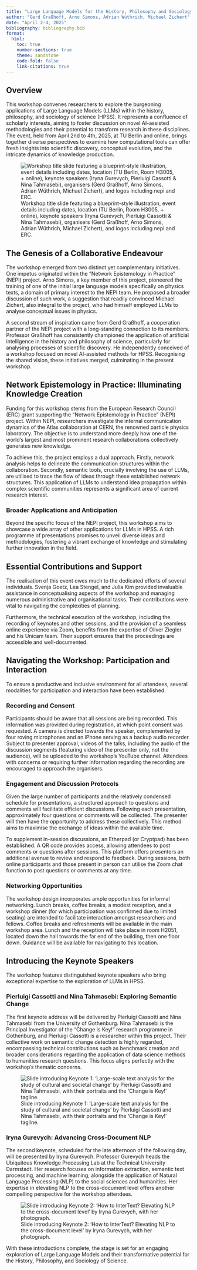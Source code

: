 ```yaml
---
title: "Large Language Models for the History, Philosophy and Sociology of Science (Workshop)"
author: "Gerd Graßhoff, Arno Simons, Adrian Wüthrich, Michael Zichert"
date: "April 2-4, 2025"
bibliography: bibliography.bib
format:
  html:
    toc: true
    number-sections: true
    theme: sandstone
    code-fold: false
    link-citations: true
---
```

## Overview {.unnumbered}
This workshop convenes researchers to explore the burgeoning applications of Large Language Models (LLMs) within the history, philosophy, and sociology of science (HPSS). It represents a confluence of scholarly interests, aiming to foster discussion on novel AI-assisted methodologies and their potential to transform research in these disciplines. The event, held from April 2nd to 4th, 2025, at TU Berlin and online, brings together diverse perspectives to examine how computational tools can offer fresh insights into scientific discovery, conceptual evolution, and the intricate dynamics of knowledge production.

![Workshop title slide featuring a blueprint-style illustration, event details including dates, location (TU Berlin, Room H3005, + online), keynote speakers (Iryna Gurevych, Pierluigi Cassotti & Nina Tahmasebi), organisers (Gerd Graßhoff, Arno Simons, Adrian Wüthrich, Michael Zichert), and logos including nepi and ERC.](images/ai-nepi_001_slide_01.jpg)

## The Genesis of a Collaborative Endeavour

The workshop emerged from two distinct yet complementary initiatives. One impetus originated within the "Network Epistemology in Practice" (NEPI) project. Arno Simons, a key member of this project, pioneered the training of one of the initial large language models specifically on physics texts, a domain of primary interest to the NEPI team. He proposed a broader discussion of such work, a suggestion that readily convinced Michael Zichert, also integral to the project, who had himself employed LLMs to analyse conceptual issues in physics.

A second stream of inspiration came from Gerd Graßhoff, a cooperation partner of the NEPI project with a long-standing connection to its members. Professor Graßhoff has consistently championed the application of artificial intelligence in the history and philosophy of science, particularly for analysing processes of scientific discovery. He independently conceived of a workshop focused on novel AI-assisted methods for HPSS. Recognising the shared vision, these initiatives merged, culminating in the present workshop.

## Network Epistemology in Practice: Illuminating Knowledge Creation

Funding for this workshop stems from the European Research Council (ERC) grant supporting the "Network Epistemology in Practice" (NEPI) project. Within NEPI, researchers investigate the internal communication dynamics of the Atlas collaboration at CERN, the renowned particle physics laboratory. The objective is to understand more deeply how one of the world's largest and most prominent research collaborations collectively generates new knowledge.

To achieve this, the project employs a dual approach. Firstly, network analysis helps to delineate the communication structures within the collaboration. Secondly, semantic tools, crucially involving the use of LLMs, are utilised to trace the flow of ideas through these established network structures. This application of LLMs to understand idea propagation within complex scientific communities represents a significant area of current research interest.

### Broader Applications and Anticipation

Beyond the specific focus of the NEPI project, this workshop aims to showcase a wide array of other applications for LLMs in HPSS. A rich programme of presentations promises to unveil diverse ideas and methodologies, fostering a vibrant exchange of knowledge and stimulating further innovation in the field.

## Essential Contributions and Support

The realisation of this event owes much to the dedicated efforts of several individuals. Svenja Goetz, Lea Stengel, and Julia Kim provided invaluable assistance in conceptualising aspects of the workshop and managing numerous administrative and organisational tasks. Their contributions were vital to navigating the complexities of planning.

Furthermore, the technical execution of the workshop, including the recording of keynotes and other sessions, and the provision of a seamless online experience via Zoom, benefits from the expertise of Oliver Ziegler and his Unicam team. Their support ensures that the proceedings are accessible and well-documented.

## Navigating the Workshop: Participation and Interaction

To ensure a productive and inclusive environment for all attendees, several modalities for participation and interaction have been established.

### Recording and Consent

Participants should be aware that all sessions are being recorded. This information was provided during registration, at which point consent was requested. A camera is directed towards the speaker, complemented by four roving microphones and an iPhone serving as a backup audio recorder. Subject to presenter approval, videos of the talks, including the audio of the discussion segments (featuring video of the presenter only, not the audience), will be uploaded to the workshop's YouTube channel. Attendees with concerns or requiring further information regarding the recording are encouraged to approach the organisers.

### Engagement and Discussion Protocols

Given the large number of participants and the relatively condensed schedule for presentations, a structured approach to questions and comments will facilitate efficient discussions. Following each presentation, approximately four questions or comments will be collected. The presenter will then have the opportunity to address these collectively. This method aims to maximise the exchange of ideas within the available time.

To supplement in-session discussions, an Etherpad (or Cryptpad) has been established. A QR code provides access, allowing attendees to post comments or questions after sessions. This platform offers presenters an additional avenue to review and respond to feedback. During sessions, both online participants and those present in person can utilise the Zoom chat function to post questions or comments at any time.

### Networking Opportunities

The workshop design incorporates ample opportunities for informal networking. Lunch breaks, coffee breaks, a modest reception, and a workshop dinner (for which participation was confirmed due to limited seating) are intended to facilitate interaction amongst researchers and fellows. Coffee breaks and refreshments will be available in the main workshop area. Lunch and the reception will take place in room H2051, located down the hall towards the far end of the building, then one floor down. Guidance will be available for navigating to this location.

## Introducing the Keynote Speakers

The workshop features distinguished keynote speakers who bring exceptional expertise to the exploration of LLMs in HPSS.

### Pierluigi Cassotti and Nina Tahmasebi: Exploring Semantic Change

The first keynote address will be delivered by Pierluigi Cassotti and Nina Tahmasebi from the University of Gothenburg. Nina Tahmasebi is the Principal Investigator of the "Change is Key!" research programme in Gothenburg, and Pierluigi Cassotti is a researcher within this project. Their collective work on semantic change detection is highly regarded, encompassing technical contributions such as benchmark creation and broader considerations regarding the application of data science methods to humanities research questions. This focus aligns perfectly with the workshop's thematic concerns.

![Slide introducing Keynote 1: 'Large-scale text analysis for the study of cultural and societal change' by Pierluigi Cassotti and Nina Tahmasebi, with their portraits and the 'Change is Key!' tagline.](images/ai-nepi_001_slide_04.jpg)

### Iryna Gurevych: Advancing Cross-Document NLP

The second keynote, scheduled for the late afternoon of the following day, will be presented by Iryna Gurevych. Professor Gurevych heads the Ubiquitous Knowledge Processing Lab at the Technical University Darmstadt. Her research focuses on information extraction, semantic text processing, and machine learning, alongside the application of Natural Language Processing (NLP) to the social sciences and humanities. Her expertise in elevating NLP to the cross-document level offers another compelling perspective for the workshop attendees.

![Slide introducing Keynote 2: 'How to InterText? Elevating NLP to the cross-document level' by Iryna Gurevych, with her photograph.](images/ai-nepi_001_slide_05.jpg)

With these introductions complete, the stage is set for an engaging exploration of Large Language Models and their transformative potential for the History, Philosophy, and Sociology of Science.